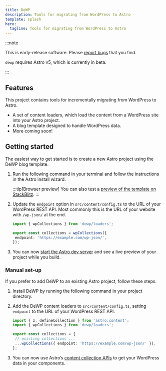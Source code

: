 ```yaml
---
title: DeWP
description: Tools for migrating from WordPress to Astro
template: splash
hero:
  tagline: Tools for migrating from WordPress to Astro
---
```



:::note

This is early-release software.
Please [report bugs](https://github.com/delucis/dewp) that you find.

`dewp` requires Astro v5, which is currently in beta.

:::

## Features

This project contains tools for incrementally migrating from WordPress to Astro.

- A set of content loaders, which load the content from a WordPress site into your Astro project.
- A blog template designed to handle WordPress data.
- More coming soon!

## Getting started

The easiest way to get started is to create a new Astro project using the DeWP blog template.

<Steps>

1. Run the following command in your terminal and follow the instructions in the Astro install wizard.

   <PackageManagers
   	type="create"
   	pkg="astro"
   	args="--template delucis/dewp/examples/blog-starter"
   />

   :::tip[Browser preview]
   You can also test a [preview of the template on StackBlitz](https://stackblitz.com/github/delucis/dewp/tree/main/examples/blog-starter).
   :::

2. Update the `endpoint` option in `src/content/config.ts` to the URL of your WordPress REST API. Most commonly this is the URL of your website with `/wp-json/` at the end.

   ```ts title="src/content/config.ts" "'https://example.com/wp-json/'"
   import { wpCollections } from 'dewp/loaders';

   export const collections = wpCollections({
   	endpoint: 'https://example.com/wp-json/',
   });
   ```

3. You can now [start the Astro dev server](https://docs.astro.build/en/install-and-setup/#start-the-astro-dev-server) and see a live preview of your project while you build.

</Steps>

### Manual set-up

If you prefer to add DeWP to an existing Astro project, follow these steps.

<Steps>

1. Install DeWP by running the following command in your project directory.

   <PackageManagers pkg="dewp" />

2. Add the DeWP content loaders to `src/content/config.ts`, setting `endpoint` to the URL of your WordPress REST API.

   ```ts title="src/content/config.ts" ins={2,6}
   import { z, defineCollection } from 'astro:content';
   import { wpCollections } from 'dewp/loaders';

   export const collections = {
   	// existing collections ...
   	...wpCollections({ endpoint: 'https://example.com/wp-json/' }),
   };
   ```

3. You can now use Astro’s [content collection APIs](https://5-0-0-beta.docs.astro.build/en/guides/content-collections/) to get your WordPress data in your components.

</Steps>
